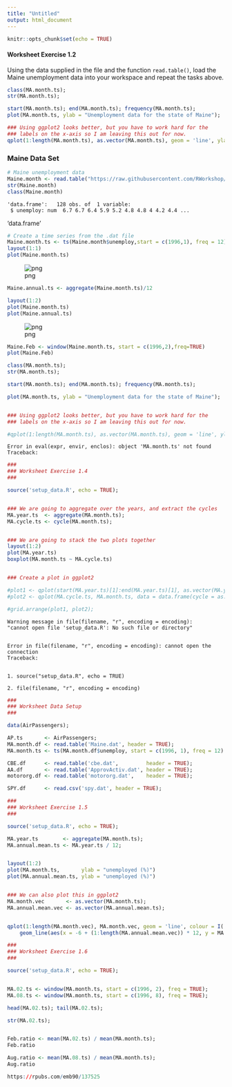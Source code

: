 ```yaml
---
title: "Untitled"
output: html_document
---
```


```r
knitr::opts_chunk$set(echo = TRUE)
```




#### Worksheet Exercise 1.2

Using the data supplied in the file \texttt{Maine.dat} and the
function ``read.table()``, load the Maine unemployment data into
your workspace and repeat the tasks above.



```r
class(MA.month.ts);
str(MA.month.ts);
```

```r
start(MA.month.ts); end(MA.month.ts); frequency(MA.month.ts);
plot(MA.month.ts, ylab = "Unemployment data for the state of Maine");
```

```r
### Using ggplot2 looks better, but you have to work hard for the
### labels on the x-axis so I am leaving this out for now.
qplot(1:length(MA.month.ts), as.vector(MA.month.ts), geom = 'line', ylab = 'Unemployment data for the state of Maine');
```


### Maine Data Set


```r
# Maine unemployment data
Maine.month <- read.table("https://raw.githubusercontent.com/RWorkshop/TimeSeriesData/master/Maine.dat", header = T)
str(Maine.month)
class(Maine.month)
```

    'data.frame':	128 obs. of  1 variable:
     $ unemploy: num  6.7 6.7 6.4 5.9 5.2 4.8 4.8 4 4.2 4.4 ...



'data.frame'



```r

# Create a time series from the .dat file
Maine.month.ts <- ts(Maine.month$unemploy,start = c(1996,1), freq = 12)
layout(1:1)
plot(Maine.month.ts)

```


![png](output_16_0.png)



```r
Maine.annual.ts <- aggregate(Maine.month.ts)/12
```


```r
layout(1:2)
plot(Maine.month.ts)
plot(Maine.annual.ts)
```


![png](output_18_0.png)



```r


Maine.Feb <- window(Maine.month.ts, start = c(1996,2),freq=TRUE)
plot(Maine.Feb)
```




```r

class(MA.month.ts);
str(MA.month.ts);

start(MA.month.ts); end(MA.month.ts); frequency(MA.month.ts);

plot(MA.month.ts, ylab = "Unemployment data for the state of Maine");


### Using ggplot2 looks better, but you have to work hard for the
### labels on the x-axis so I am leaving this out for now.

#qplot(1:length(MA.month.ts), as.vector(MA.month.ts), geom = 'line', ylab = 'Unemployment data for the state of Maine');

```


    Error in eval(expr, envir, enclos): object 'MA.month.ts' not found
    Traceback:




```r
###
### Worksheet Exercise 1.4
###

source('setup_data.R', echo = TRUE);


### We are going to aggregate over the years, and extract the cycles
MA.year.ts  <- aggregate(MA.month.ts);
MA.cycle.ts <- cycle(MA.month.ts);


### We are going to stack the two plots together
layout(1:2)
plot(MA.year.ts)
boxplot(MA.month.ts ~ MA.cycle.ts)


### Create a plot in ggplot2

#plot1 <- qplot(start(MA.year.ts)[1]:end(MA.year.ts)[1], as.vector(MA.year.ts), geom = 'line', xlab = 'Year', ylab = 'Yearly Aggregates')
#plot2 <- qplot(MA.cycle.ts, MA.month.ts, data = data.frame(cycle = as.factor(MA.cycle.ts), MA = as.vector(MA.month.ts)), geom = 'boxplot', xlab = 'Month', ylab = 'Passengers');

#grid.arrange(plot1, plot2);

```

    Warning message in file(filename, "r", encoding = encoding):
    "cannot open file 'setup_data.R': No such file or directory"


    Error in file(filename, "r", encoding = encoding): cannot open the connection
    Traceback:


    1. source("setup_data.R", echo = TRUE)

    2. file(filename, "r", encoding = encoding)



```r
###
### Worksheet Data Setup
###

data(AirPassengers);

AP.ts       <- AirPassengers;
MA.month.df <- read.table('Maine.dat', header = TRUE);
MA.month.ts <- ts(MA.month.df$unemploy, start = c(1996, 1), freq = 12)

CBE.df      <- read.table('cbe.dat',         header = TRUE);
AA.df       <- read.table('ApprovActiv.dat', header = TRUE);
motororg.df <- read.table('motororg.dat',    header = TRUE);

SPY.df      <- read.csv('spy.dat', header = TRUE);

```


```r
###
### Worksheet Exercise 1.5
###

source('setup_data.R', echo = TRUE);

MA.year.ts        <- aggregate(MA.month.ts);
MA.annual.mean.ts <- MA.year.ts / 12;


layout(1:2)
plot(MA.month.ts,       ylab = "unemployed (%)")
plot(MA.annual.mean.ts, ylab = "unemployed (%)")


### We can also plot this in ggplot2
MA.month.vec       <- as.vector(MA.month.ts);
MA.annual.mean.vec <- as.vector(MA.annual.mean.ts);


qplot(1:length(MA.month.vec), MA.month.vec, geom = 'line', colour = I('red')) +
    geom_line(aes(x = -6 + (1:length(MA.annual.mean.vec)) * 12, y = MA.annual.mean.vec), colour = 'blue');

```


```r
###
### Worksheet Exercise 1.6
###

source('setup_data.R', echo = TRUE);


MA.02.ts <- window(MA.month.ts, start = c(1996, 2), freq = TRUE);
MA.08.ts <- window(MA.month.ts, start = c(1996, 8), freq = TRUE);

head(MA.02.ts); tail(MA.02.ts);

str(MA.02.ts);


Feb.ratio <- mean(MA.02.ts) / mean(MA.month.ts);
Feb.ratio

Aug.ratio <- mean(MA.08.ts) / mean(MA.month.ts);
Aug.ratio

```


```r
https://rpubs.com/emb90/137525
```
